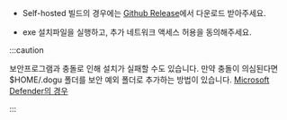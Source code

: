 - Self-hosted 빌드의 경우에는 [Github Release](https://github.com/dogu-team/dogu-self-hosted/releases)에서 다운로드 받아주세요.

- exe 설치파일을 실행하고, 추가 네트워크 액세스 허용을 동의해주세요.

:::caution

보안프로그램과 충돌로 인해 설치가 실패할 수도 있습니다. 만약 충돌이 의심된다면 $HOME/.dogu 폴더를 보안 예외 폴더로 추가하는 방법이 있습니다.
[Microsoft Defender의 경우](https://support.microsoft.com/en-us/windows/add-an-exclusion-to-windows-security-811816c0-4dfd-af4a-47e4-c301afe13b26)

:::
